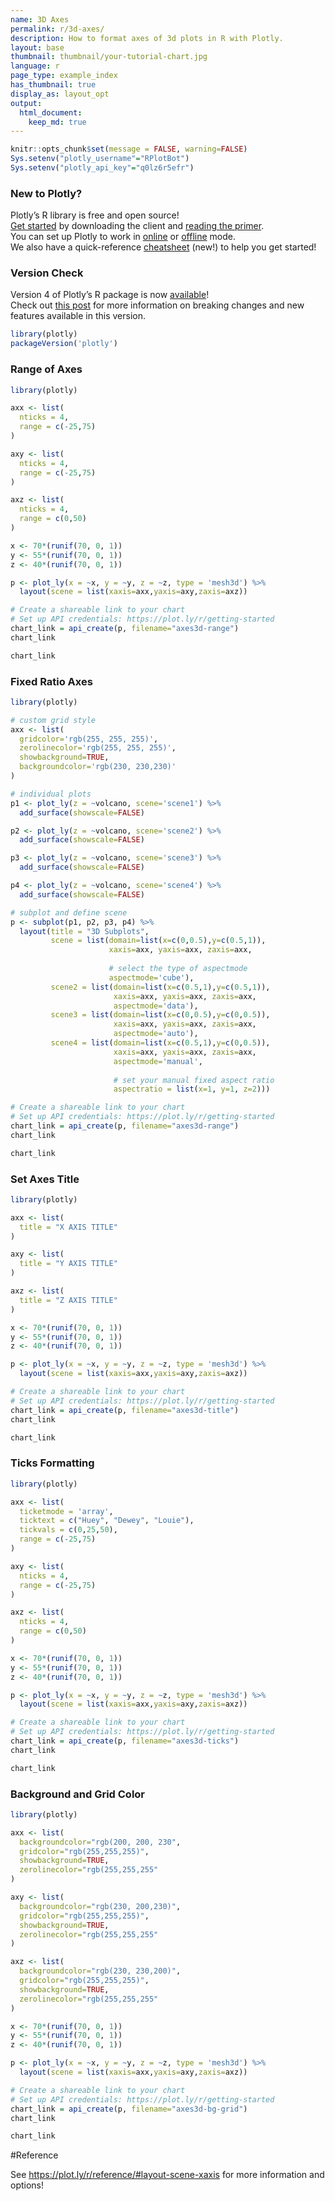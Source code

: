 ```yaml
---
name: 3D Axes
permalink: r/3d-axes/
description: How to format axes of 3d plots in R with Plotly.
layout: base
thumbnail: thumbnail/your-tutorial-chart.jpg
language: r
page_type: example_index
has_thumbnail: true
display_as: layout_opt
output:
  html_document:
    keep_md: true
---
```


```r
knitr::opts_chunk$set(message = FALSE, warning=FALSE)
Sys.setenv("plotly_username"="RPlotBot")
Sys.setenv("plotly_api_key"="q0lz6r5efr")
```
### New to Plotly?

Plotly's R library is free and open source!<br>
[Get started](https://plot.ly/r/getting-started/) by downloading the client and [reading the primer](https://plot.ly/r/getting-started/).<br>
You can set up Plotly to work in [online](https://plot.ly/r/getting-started/#hosting-graphs-in-your-online-plotly-account) or [offline](https://plot.ly/r/offline/) mode.<br>
We also have a quick-reference [cheatsheet](https://images.plot.ly/plotly-documentation/images/r_cheat_sheet.pdf) (new!) to help you get started!

### Version Check

Version 4 of Plotly's R package is now [available](https://plot.ly/r/getting-started/#installation)!<br>
Check out [this post](http://moderndata.plot.ly/upgrading-to-plotly-4-0-and-above/) for more information on breaking changes and new features available in this version.
```r
library(plotly)
packageVersion('plotly')
```

### Range of Axes

```r
library(plotly)

axx <- list(
  nticks = 4,
  range = c(-25,75)
)

axy <- list(
  nticks = 4,
  range = c(-25,75)
)

axz <- list(
  nticks = 4,
  range = c(0,50)
)

x <- 70*(runif(70, 0, 1))
y <- 55*(runif(70, 0, 1))
z <- 40*(runif(70, 0, 1))

p <- plot_ly(x = ~x, y = ~y, z = ~z, type = 'mesh3d') %>%
  layout(scene = list(xaxis=axx,yaxis=axy,zaxis=axz))

# Create a shareable link to your chart
# Set up API credentials: https://plot.ly/r/getting-started
chart_link = api_create(p, filename="axes3d-range")
chart_link
```

```r
chart_link
```

### Fixed Ratio Axes

```r
library(plotly)

# custom grid style
axx <- list(
  gridcolor='rgb(255, 255, 255)',
  zerolinecolor='rgb(255, 255, 255)',
  showbackground=TRUE,
  backgroundcolor='rgb(230, 230,230)'
)

# individual plots
p1 <- plot_ly(z = ~volcano, scene='scene1') %>%
  add_surface(showscale=FALSE)

p2 <- plot_ly(z = ~volcano, scene='scene2') %>%
  add_surface(showscale=FALSE)

p3 <- plot_ly(z = ~volcano, scene='scene3') %>%
  add_surface(showscale=FALSE)

p4 <- plot_ly(z = ~volcano, scene='scene4') %>%
  add_surface(showscale=FALSE)

# subplot and define scene
p <- subplot(p1, p2, p3, p4) %>%
  layout(title = "3D Subplots",
         scene = list(domain=list(x=c(0,0.5),y=c(0.5,1)),
                      xaxis=axx, yaxis=axx, zaxis=axx,
                      
                      # select the type of aspectmode
                      aspectmode='cube'),
         scene2 = list(domain=list(x=c(0.5,1),y=c(0.5,1)),
                       xaxis=axx, yaxis=axx, zaxis=axx,
                       aspectmode='data'),
         scene3 = list(domain=list(x=c(0,0.5),y=c(0,0.5)),
                       xaxis=axx, yaxis=axx, zaxis=axx,
                       aspectmode='auto'),
         scene4 = list(domain=list(x=c(0.5,1),y=c(0,0.5)),
                       xaxis=axx, yaxis=axx, zaxis=axx,
                       aspectmode='manual',
                       
                       # set your manual fixed aspect ratio
                       aspectratio = list(x=1, y=1, z=2)))

# Create a shareable link to your chart
# Set up API credentials: https://plot.ly/r/getting-started
chart_link = api_create(p, filename="axes3d-range")
chart_link
```

```r
chart_link
```

### Set Axes Title

```r
library(plotly)

axx <- list(
  title = "X AXIS TITLE"
)

axy <- list(
  title = "Y AXIS TITLE"
)

axz <- list(
  title = "Z AXIS TITLE"
)

x <- 70*(runif(70, 0, 1))
y <- 55*(runif(70, 0, 1))
z <- 40*(runif(70, 0, 1))

p <- plot_ly(x = ~x, y = ~y, z = ~z, type = 'mesh3d') %>%
  layout(scene = list(xaxis=axx,yaxis=axy,zaxis=axz))

# Create a shareable link to your chart
# Set up API credentials: https://plot.ly/r/getting-started
chart_link = api_create(p, filename="axes3d-title")
chart_link
```

```r
chart_link
```

### Ticks Formatting

```r
library(plotly)

axx <- list(
  ticketmode = 'array',
  ticktext = c("Huey", "Dewey", "Louie"),
  tickvals = c(0,25,50),
  range = c(-25,75)
)

axy <- list(
  nticks = 4,
  range = c(-25,75)
)

axz <- list(
  nticks = 4,
  range = c(0,50)
)

x <- 70*(runif(70, 0, 1))
y <- 55*(runif(70, 0, 1))
z <- 40*(runif(70, 0, 1))

p <- plot_ly(x = ~x, y = ~y, z = ~z, type = 'mesh3d') %>%
  layout(scene = list(xaxis=axx,yaxis=axy,zaxis=axz))

# Create a shareable link to your chart
# Set up API credentials: https://plot.ly/r/getting-started
chart_link = api_create(p, filename="axes3d-ticks")
chart_link
```

```r
chart_link
```

### Background and Grid Color

```r
library(plotly)

axx <- list(
  backgroundcolor="rgb(200, 200, 230",
  gridcolor="rgb(255,255,255)",
  showbackground=TRUE,
  zerolinecolor="rgb(255,255,255"
)

axy <- list(
  backgroundcolor="rgb(230, 200,230)",
  gridcolor="rgb(255,255,255)",
  showbackground=TRUE,
  zerolinecolor="rgb(255,255,255"
)

axz <- list(
  backgroundcolor="rgb(230, 230,200)",
  gridcolor="rgb(255,255,255)",
  showbackground=TRUE,
  zerolinecolor="rgb(255,255,255"
)

x <- 70*(runif(70, 0, 1))
y <- 55*(runif(70, 0, 1))
z <- 40*(runif(70, 0, 1))

p <- plot_ly(x = ~x, y = ~y, z = ~z, type = 'mesh3d') %>%
  layout(scene = list(xaxis=axx,yaxis=axy,zaxis=axz))

# Create a shareable link to your chart
# Set up API credentials: https://plot.ly/r/getting-started
chart_link = api_create(p, filename="axes3d-bg-grid")
chart_link
```

```r
chart_link
```

#Reference

See [https://plot.ly/r/reference/#layout-scene-xaxis](https://plot.ly/r/reference/#layout-scene-xaxis) for more information and options!

